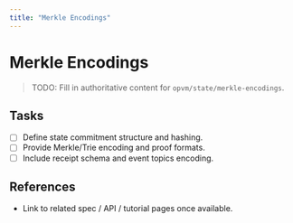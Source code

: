 ```yaml
---
title: "Merkle Encodings"
---
```


# Merkle Encodings

> TODO: Fill in authoritative content for `opvm/state/merkle-encodings`.

## Tasks
- [ ] Define state commitment structure and hashing.
- [ ] Provide Merkle/Trie encoding and proof formats.
- [ ] Include receipt schema and event topics encoding.

## References
- Link to related spec / API / tutorial pages once available.
